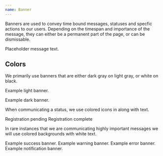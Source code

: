 ```yaml
---
name: Banner
---
```


Banners are used to convey time bound messages, statuses and specfic actions to
our users. Depending on the timespan and importance of the message, they can
either be a permanent part of the page, or can be dismissable.

<Banner backgroundColor="black5" textColor="black100">
  Placeholder message text.
</Banner>

<Spacer my={6} />

## Colors

We primarily use banners that are either dark gray on light gray, or white on
black.

<Banner backgroundColor="black5" textColor="black100">
  Example light banner.
</Banner>

<Banner backgroundColor="black100">Example dark banner.</Banner>

<Spacer my={6} />

When communicating a status, we use colored icons in along with text.

<Banner backgroundColor="black5" textColor="black100">
  <TimerIcon top="2px" mr={0.5} fill="yellow100" /> Registration pending
</Banner>

<Spacer my={1} />

<Banner backgroundColor="black5" textColor="black100">
  <Flex alignItems="center">
    <CheckIcon height={15} top={-3} mr={0.5} fill="green100" /> Registration
    complete
  </Flex>
</Banner>

<Spacer my={6} />

In rare instances that we are communicating highly important messages we will
use colored backgrounds with white text.

<Box my={1}>
  <Banner backgroundColor="green100">Example success banner.</Banner>
</Box>

<Box my={1}>
  <Banner backgroundColor="yellow100">Example warning banner.</Banner>
</Box>

<Box my={1}>
  <Banner backgroundColor="red100">Example error banner.</Banner>
</Box>

<Box my={1}>
  <Banner backgroundColor="purple100">Example notification banner.</Banner>
</Box>

<Spacer my={6} />
